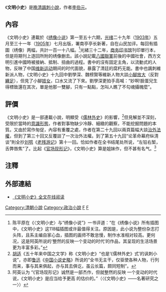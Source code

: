 {{Infobox book
|書名      = 文明小史
|image      = 
|圖像說明  = 
|作者      = [[李伯元|李伯元]]
|原名      = 
|中文書名  = 《文明小史》
|譯者      = 
|插圖      = 
|封面設計  = 
|出版地    = {{QING}}
|語言      = [[中文|中文]][[官話白話文|官話白話文]]
|系列      = 六十回
|題材      = [[清朝|清朝]]社會
|類型      = [[諷刺小說|諷刺小說]]、[[譴責小說|譴責小說]]
|出版者    = 
|出版日期  = [[1905年|1905年]]
|中文版    = 
|媒介      = [[紙質書|紙質書]]
|頁數      = 
|開本      = 
|isbn      = 
|oclc      =  
|杜威十進制圖書分類法= 
|美國國會圖書館圖書分類法= 
|上一部作品= 
|下一部作品= 
|引用      = 
|被引用    = 
}}

《'''文明小史'''》是[[晚清|晚清]][[諷刺小說|諷刺小說]]，作者[[李伯元|李伯元]]。

==內容==
《文明小史》連載於《[[绣像小说|绣像小说]]》第一至五十六期，[[光绪|光绪]]二十九年（[[1903年|1903年]]）五月至三十一年（[[1905年|1905年]]）七月出版，署南亭亭长新著，自在山民加评。每回有插圖（绣像）两幅，共計一百一十八幅。<ref>陈平原在《〈文明小史〉与“绣像小说”》一书评道：“在《绣像小说》所有插图中，《文明小史》这118幅插图或许最值得关注。原因是，此小说为整份杂志打头阵，且系主编自家心血，插图的画师不敢怠慢，制作水准相对较高。更何况，这是阿英所说的‘整然的反映一个变动的时代’的作品，其呈现的生活场景更为丰富多彩。”</ref>光緒三十二年，[[商务印书馆|商务印书馆]]刊印單行本，但是将期刊上逐回所附的绣像删去。該小說記載[[八國聯軍|八國聯軍]]前後的中國社會，西方文明引進中國時被接納、抵制、扭曲的過程。書中的沒有固定主角，以流動式的人物，反映了中国[[维新运动|维新运动]]期间的时代面貌，暴露了清廷的腐朽无能。書中也諷刺維新派人物，《文明小史》十九回中劉學深、魏榜賢等維新人物大談[[放足|小腳放大]]（反對[[纏足|纏足]]），但見了小腳[[妓女|妓女]]，口水又流了下來。劉學深更拍手高喊：“妙啊!臉蛋兒生得標致還在其次，單是他那一雙腳，只有一點點，怎叫人瞧了不勾魂攝魄麼”。

==評價==
《文明小史》是一部連載小說，明顯受《[[儒林外史|儒林外史]]》的影響，<ref>[[胡适|胡适]]《五十年来中国之文学》称《文明小史》“也是‘《儒林外史》式’的讽刺小说”，亦即[[鲁迅|鲁迅]]《[[中国小说史略|中国小说史略]]》所说的“全书无主干，仅驱使各种人物，行列而来，事与其来俱起，亦与其去俱讫，虽云长篇，颇同短制”。</ref>但見解並不深刻，受限於當時的[[意識形態|意識形態]]，作者對事物缺少冷靜、細緻的觀察，不能挖掘問題的本質。又由於寫作匆促，內容有重覆之處，作者在第二十九回以兩頁篇幅大談[[治外法權|治外法權]]，但到了第三十回又反覆談了一次治外法權。到了第五十九回“论革命幕府纵清谈”則全抄[[刘鹗|刘鹗]]《[[老残游记|老残游记]]》第十一回。恰如作者在全书结尾处所说，“左铅右椠，舌弊唇焦”了。比起《[[官场现形记|官场现形记]]》，《文明小史》算是姐妹作，但不甚有名气。<ref>阿英认为
“《官场现形记》诚然是一部杰作，但就整然的反映
一个变动的时代说，《文明小史》是应当给予更高
的估价的。”（〈《文明小史》——名著研究之一〉）</ref>

==注釋==
{{reflist}}

==外部連結==
{{wikisource}}
*[http://www.zggdwx.com/wenming.html 《文明小史》全文在线阅读] {{Wayback|url=http://www.zggdwx.com/wenming.html |date=20120414085258 }}{{zh-hans}}

[[Category:清朝小說|Category:清朝小說]]
[[Category:政治小說|Category:政治小說]]
[[Category:諷刺|F]]
[[Category:幽默|F]]